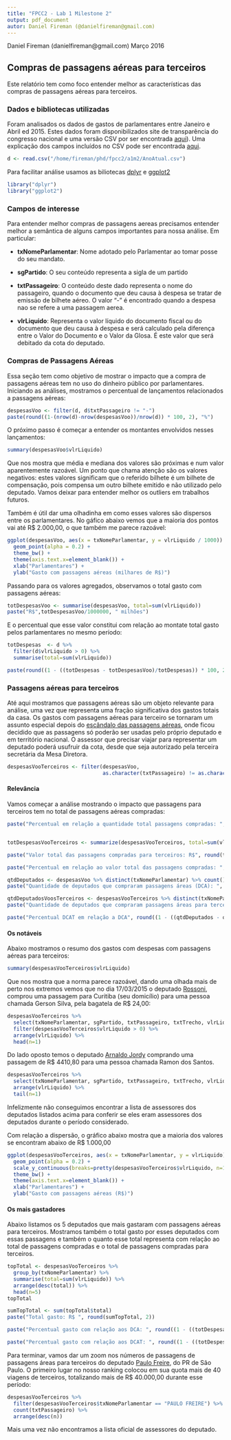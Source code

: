 ```yaml
---
title: "FPCC2 - Lab 1 Milestone 2"
output: pdf_document
autor: Daniel Fireman (@danielfireman@gmail.com)
---
```


Daniel Fireman (danielfireman@gmail.com)
Março 2016

## Compras de passagens aéreas para terceiros

Este relatório tem como foco entender melhor as características das compras de passagens aéreas para terceiros.

### Dados e bibliotecas utilizadas

Foram analisados os dados de gastos de parlamentares entre Janeiro e Abril ed 2015. Estes dados foram disponibilizados site de transparência do congresso nacional e uma versão CSV por ser encontrada [aqui](https://drive.google.com/file/d/0B2rlaHwjOlZAc0JpNUtXLTZOT3M/view?usp=sharing)). Uma explicação dos campos incluídos no CSV pode ser encontrada [aqui](http://www2.camara.leg.br/transparencia/cota-para-exercicio-da-atividade-parlamentar/dados-abertos-cota-parlamentar).

```r
d <- read.csv("/home/fireman/phd/fpcc2/a1m2/AnoAtual.csv")
```

Para facilitar análise usamos as biliotecas [dplyr](https://cran.r-project.org/web/packages/dplyr/index.html) e [ggplot2](https://cran.r-project.org/web/packages/ggplot2/index.html)

```r
library("dplyr")
library("ggplot2")
```

### Campos de interesse

Para entender melhor compras de passagens aereas precisamos entender melhor a semântica de alguns campos importantes para nossa análise. Em particular:

* **txNomeParlamentar**: Nome adotado pelo Parlamentar ao tomar posse do seu mandato.

* **sgPartido**: O seu conteúdo representa a sigla de um partido

* **txtPassageiro**: O conteúdo deste dado representa o nome do passageiro, quando o documento que deu causa à despesa se tratar de emissão de bilhete aéreo. O valor "-" é encontrado quando a despesa nao se refere a uma passagem aerea.

* **vlrLiquido**: Representa o valor líquido do documento fiscal ou do documento que deu causa à despesa e será calculado pela diferença entre o Valor do Documento e o Valor da Glosa. É este valor que será debitado da cota do deputado. 

### Compras de Passagens Aéreas

Essa seção tem como objetivo de mostrar o impacto que a compra de passagens aéreas tem no uso do dinheiro público por parlamentares. Iniciando as análises, mostramos o percentual de lançamentos relacionados a passagens aéreas:

```r
despesasVoo <- filter(d, d$txtPassageiro != "-")
paste(round((1-(nrow(d)-nrow(despesasVoo))/nrow(d)) * 100, 2), "%")
```

O próximo passo é começar a entender os montantes envolvidos nesses lançamentos:

```r
summary(despesasVoo$vlrLiquido)
```

Que nos mostra que média e mediana dos valores são próximas e num valor aparentemente razoável. Um ponto que chama atenção são os valores negativos: estes valores significam que o referido bilhete é um bilhete de compensação, pois compensa um outro bilhete emitido e não utilizado pelo deputado. Vamos deixar para entender melhor os outliers em trabalhos futuros.

Também é útil dar uma olhadinha em como esses valores são dispersos entre os parlamentares. No gáfico abaixo vemos que a maioria dos pontos vai até R$ 2.000,00, o que também me parece razoável:

```r
ggplot(despesasVoo, aes(x = txNomeParlamentar, y = vlrLiquido / 1000)) +
  geom_point(alpha = 0.2) +
  theme_bw() +
  theme(axis.text.x=element_blank()) +
  xlab("Parlamentares") +
  ylab("Gasto com passagens aéreas (milhares de R$)")
```

Passando para os valores agregados, observamos o total gasto com passagens aéreas:

```r
totDespesasVoo <- summarise(despesasVoo, total=sum(vlrLiquido))
paste("R$",totDespesasVoo/1000000, " milhões")
```

E o percentual que esse valor constitui com relação ao montate total gasto pelos parlamentares no mesmo período:

```r
totDespesas  <- d %>%
  filter(d$vlrLiquido > 0) %>%
  summarise(total=sum(vlrLiquido))

paste(round((1 - ((totDespesas - totDespesasVoo)/totDespesas)) * 100, 2) , "%")
```

### Passagens aéreas para terceiros

Até aqui mostramos que passagens aéreas são um objeto relevante para análise, uma vez que representa uma fração significativa dos gastos totais da casa. Os gastos com passagens aéreas para terceiro se tornaram um assunto especial depois do [escândalo das passagens aéreas](https://pt.wikipedia.org/wiki/Escândalo_das_passagens_aéreas), onde ficou decidido que as passagens só poderão ser usadas pelo próprio deputado e em território nacional. O assessor que precisar viajar para representar um deputado poderá usufruir da cota, desde que seja autorizado pela terceira secretária da Mesa Diretora. 

```r
despesasVooTerceiros <- filter(despesasVoo,
                               as.character(txtPassageiro) != as.character(txNomeParlamentar))
```

#### Relevância

Vamos começar a análise mostrando o impacto que passagens para terceiros tem no total de passagens aéreas compradas:

```r
paste("Percentual em relação a quantidade total passagens compradas: ", round((1 - ((nrow(despesasVoo) - nrow(despesasVooTerceiros))/nrow(despesasVoo)))*100, 2), "%")


totDespesasVooTerceiros <- summarize(despesasVooTerceiros, total=sum(vlrLiquido))

paste("Valor total das passagens compradas para terceiros: R$", round(totDespesasVooTerceiros, 2))

paste("Percentual em relação ao valor total das passagens compradas: ", round((1 - ((totDespesasVoo - totDespesasVooTerceiros)/totDespesasVoo))*100,2), "%")

qtdDeputados <- despesasVoo %>% distinct(txNomeParlamentar) %>% count()
paste("Quantidade de deputados que compraram passagens áreas (DCA): ", qtdDeputados)

qtdDeputadosVoosTerceiros <- despesasVooTerceiros %>% distinct(txNomeParlamentar) %>% count()
paste("Quantidade de deputados que compraram passagens áreas para terceiros (DCAT): ",qtdDeputadosVoosTerceiros)

paste("Percentual DCAT em relação a DCA", round((1 - ((qtdDeputados - qtdDeputadosVoosTerceiros)/qtdDeputados))*100,2), "%")
```

#### Os notáveis

Abaixo mostramos o resumo dos gastos com despesas com passagens aéreas para terceiros:

```r
summary(despesasVooTerceiros$vlrLiquido)
```

Que nos mostra que a norma parece razoável, dando uma olhada mais de perto nos extremos vemos que no dia 17/03/2015 o deputado [Rossoni](http://www.camara.leg.br/internet/deputado/Dep_Detalhe.asp?id=5830546), comprou uma passagem para Curitiba (seu domicílio) para uma pessoa chamada Gerson Silva, pela bagatela de R$ 24,00:

```r
despesasVooTerceiros %>%
  select(txNomeParlamentar, sgPartido, txtPassageiro, txtTrecho, vlrLiquido) %>%
  filter(despesasVooTerceiros$vlrLiquido > 0) %>%
  arrange(vlrLiquido) %>%
  head(n=1)
```

Do lado oposto temos o deputado [Arnaldo Jordy](http://www.camara.leg.br/internet/deputado/Dep_Detalhe.asp?id=5830744) comprando uma passagem de R$ 4410,80 para uma pessoa chamada Ramon dos Santos.

```r
despesasVooTerceiros %>%
  select(txNomeParlamentar, sgPartido, txtPassageiro, txtTrecho, vlrLiquido) %>%
  arrange(vlrLiquido) %>%
  tail(n=1)
```

Infelizmente não conseguimos encontrar a lista de assessores dos deputados listados acima para conferir se eles eram assessores dos deputados durante o período considerado.

Com relação a dispersão, o gráfico abaixo mostra que a maioria dos valores se encontram abaixo de R$ 1.000,00

```r
ggplot(despesasVooTerceiros, aes(x = txNomeParlamentar, y = vlrLiquido)) +
  geom_point(alpha = 0.2) +
  scale_y_continuous(breaks=pretty(despesasVooTerceiros$vlrLiquido, n=10)) +
  theme_bw() +
  theme(axis.text.x=element_blank()) +
  xlab("Parlamentares") +
  ylab("Gasto com passagens aéreas (R$)")
```

#### Os mais gastadores

Abaixo listamos os 5 deputados que mais gastaram com passagens aéreas para terceiros. Mostramos também o total gasto por esses deputados com essas passagens e também o quanto esse total representa com relação ao total de passagens compradas e o total de passagens compradas para terceiros. 

```r
topTotal <- despesasVooTerceiros %>%
  group_by(txNomeParlamentar) %>%
  summarise(total=sum(vlrLiquido)) %>%
  arrange(desc(total)) %>%
  head(n=5)
topTotal

sumTopTotal <- sum(topTotal$total)
paste("Total gasto: R$ ", round(sumTopTotal, 2))

paste("Percentual gasto com relação aos DCA: ", round((1 - ((totDespesasVoo - sum(topTotal$total))/totDespesasVoo))*100,2), "%")

paste("Percentual gasto com relação aos DCAT: ", round((1 - ((totDespesasVooTerceiros - sum(topTotal$total))/totDespesasVooTerceiros))*100,2), "%")
```

Para terminar, vamos dar um zoom nos números de passagens de passagens áreas para terceiros do deputado [Paulo Freire](http://www.camara.leg.br/Internet/Deputado/dep_Detalhe.asp?id=160558), do PR de São Paulo. O primeiro lugar no nosso ranking colocou em sua quota mais de 40 viagens de terceiros, totalizando mais de R$ 40.000,00 durante esse período:

```r
despesasVooTerceiros %>%
  filter(despesasVooTerceiros$txNomeParlamentar == "PAULO FREIRE") %>%
  count(txtPassageiro) %>%
  arrange(desc(n))
```

Mais uma vez não encontramos a lista oficial de assessores do deputado.
